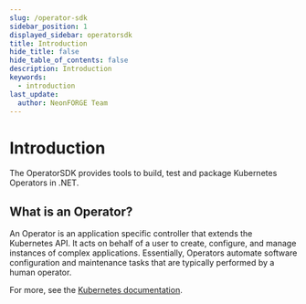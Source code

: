 ```yaml
---
slug: /operator-sdk
sidebar_position: 1
displayed_sidebar: operatorsdk
title: Introduction
hide_title: false
hide_table_of_contents: false
description: Introduction
keywords:
  - introduction
last_update:
  author: NeonFORGE Team
---
```



# Introduction

The OperatorSDK provides tools to build, test and package Kubernetes Operators
in .NET.

## What is an Operator?

An Operator is an application specific controller that extends the Kubernetes
API. It acts on behalf of a user to create, configure, and manage instances of
complex applications. Essentially, Operators automate software configuration and
maintenance tasks that are typically performed by a human operator.

For more, see the
[Kubernetes documentation](https://kubernetes.io/docs/concepts/extend-kubernetes/operator/).
